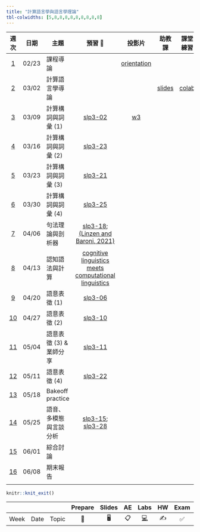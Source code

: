 ```yaml
---
title: "計算語言學與語言學理論"
tbl-colwidths: [5,8,8,8,8,8,8,8,8,8]
---
```


::: column-screen-inset-right
|           週次            | 日期  | 主題                    |                                                預習 📖                                                 | 投影片 | 助教課 | 課堂練習 | 作業 |
|:-------------------------:|-------|-------------------------|:------------------------------------------------------------------------------------------------------:|:------:|:------:|:--------:|:----:|
|  [1](/weeks/week-1.html)  | 02/23 | 課程導論                |                                                                                                        |  [orientation](/weeks/week-1.html)      |        |          |      |
|  [2](/weeks/week-2.html)  | 03/02 | 計算語言學導論          |                                                                                                        |        |  [slides](https://docs.google.com/presentation/d/1aefX_DCFpaRWE6S994JZ7HyDs9JolVtR2k12G418eOw/edit#slide=id.p)      |   [colab](https://colab.research.google.com/drive/1EJ7_Gc4M6xlf5lmDz4og-Y1qw56i5eDv#scrollTo=2bgNFiH0hbch)       |   [HW1](https://classroom.github.com/a/dSlccwZi)   |
|  [3](/weeks/week3.html)  | 03/09 | 計算構詞與詞彙 (1)      |                        [slp3-02](https://web.stanford.edu/~jurafsky/slp3/2.pdf)                        |    [w3](/weeks/week3.html)    |        |          |      |
|  [4](/weeks/week-4.html)  | 03/16 | 計算構詞與詞彙 (2)      |                       [slp3-23](https://web.stanford.edu/~jurafsky/slp3/23.pdf)                        |        |        |          |      |
|  [5](/weeks/week-5.html)  | 03/23 | 計算構詞與詞彙 (3)      |                       [slp3-21](https://web.stanford.edu/~jurafsky/slp3/21.pdf)                        |        |        |          |      |
|  [6](/weeks/week-6.html)  | 03/30 | 計算構詞與詞彙 (4)      |                  [slp3-25](Lexicons%20for%20Sentiment,%20Affect,%20and%20Connotation)                  |        |        |          |      |
|  [7](/weeks/week-7.html)  | 04/06 | 句法理論與剖析器        | [slp3-18](https://web.stanford.edu/~jurafsky/slp3/D.pdfhttps://web.stanford.edu/~jurafsky/slp3/18.pdf); [(Linzen and Baroni, 2021)](/supplemental/linzen2020.pdf) |        |        |          |      |
|  [8](/weeks/week-8.html)  | 04/13 | 認知語法與計算          | [cognitive linguistics meets computational linguistics](https://www.degruyter.com/document/doi/10.1515/9783110687279/html#contents)                                                                                                        |        |        |          |      |
|  [9](/weeks/week-9.html)  | 04/20 | 語意表徵 (1)            |                        [slp3-06](https://web.stanford.edu/~jurafsky/slp3/6.pdf)                        |        |        |          |      |
| [10](/weeks/week-10.html) | 04/27 | 語意表徵 (2)            |                       [slp3-10](https://web.stanford.edu/~jurafsky/slp3/10.pdf)                        |        |        |          |      |
| [11](/weeks/week-11.html) | 05/04 | 語意表徵 (3) & 業師分享 |                       [slp3-11](https://web.stanford.edu/~jurafsky/slp3/11.pdf)                        |        |        |          |      |
| [12](/weeks/week-12.html) | 05/11 | 語意表徵 (4)            |                       [slp3-22](https://web.stanford.edu/~jurafsky/slp3/22.pdf)                        |        |        |          |      |
| [13](/weeks/week-13.html) | 05/18 | Bakeoff practice          |                                               |        |        |          |      |
| [14](/weeks/week-14.html) | 05/25 | 語音、多模態與言談分析        |                       [slp3-15](https://web.stanford.edu/~jurafsky/slp3/15.pdf);  [slp3-28](https://web.stanford.edu/~jurafsky/slp3/28.pdf)                         |        |        |          |      |
| [15](/weeks/week-15.html) | 06/01 | 綜合討論                |                                                                                                        |        |        |          |      |
| [16](/weeks/week-16.html) | 06/08 | 期末報告                |                                                                                                        |        |        |          |      |
|                           |       |                         |                                                                                                        |        |        |          |      |
:::

```r
knitr::knit_exit()
```

|      |      |       | Prepare | Slides | AE  |                                                    Labs                                                    | HW  | Exam | Project |
|------|------|-------|:-------:|:------:|:---:|:----------------------------------------------------------------------------------------------------------:|:---:|:----:|:-------:|
| Week | Date | Topic |   📖    |   🖥️   | 📋  | [💻](https://sakai.duke.edu/samigo-app/servlet/Login?id=6fa7ebf3-01af-42a6-91ba-3e813d3901221641094171786) | ✍️  |  ✅  |   📂    |
